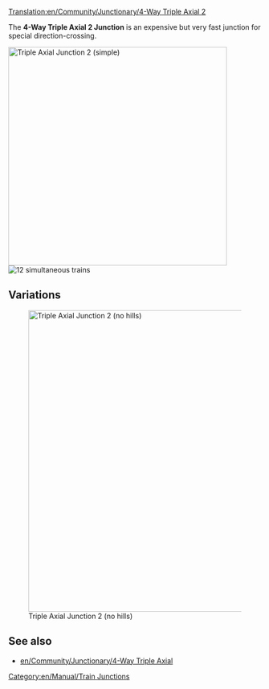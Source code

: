 [[Translation:en/Community/Junctionary/4-Way Triple Axial 2]]
{{fr/Traduction|en/Community/Junctionary/4-Way Triple Axial 2|0}}

{{en/Community/Junctionary/Navigation}}

The '''4-Way Triple Axial 2 Junction''' is an expensive but very fast junction for special direction-crossing. 

[[File:en/Community/Junctionary/Tripleaxialv2.png|none|thumb|435px|Triple Axial Junction 2 (simple)]]
[[File:en/Community/Junctionary/4wta2.gif|right|thumb|12 simultaneous trains]]

{{en/Community/Junctionary/Junction Criteria|Expensive|3|1|1|1|1|0|1|1|0|0|1|||
*Handles a very large number of trains at a time.
*Uses special directions -> "Top vs Bottom" and "Left vs Right"
*Small Area needed (15x11) 
*None or few sharp corners (see improved version for high speed)
*No Deadlocks or Jamming possible
*No Merging or Splitting of the lines
*Handling of single-lines and dual-lines possible. That's the reason no Splits or Merges are used. Do it by your own wishes.
}}

==Variations==
[[File:en/Community/Junctionary/Tripleaxialv22.png|none|thumb|600px|Triple Axial Junction 2 (no hills)]]

{{en/Community/Junctionary/Junction Criteria|Expensive|3|1|1|0|1|0|1|1|0|0|1|||
*Handles a very large number of trains at a time.
*Uses special directions -> "Top vs Bottom" and "Left vs Right"
*None or few sharp corners (see improved version for high speed)
*No Hills are needed (for extreme high speed)
*No Deadlocks or Jamming possible
*No Merging or Splitting of the lines
*Handling of single-lines and dual-lines possible. That's the reason no Splits or Merges are used. Do it by your own wishes.
*Each line starts one level higher when entering the junction than when leaving.
}}

==See also==
* [[en/Community/Junctionary/4-Way Triple Axial]]

[[Category:en/Manual/Train Junctions]]